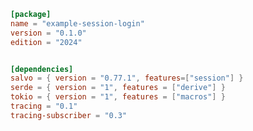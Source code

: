 ```toml  title="session-login/Cargo.toml"
[package]
name = "example-session-login"
version = "0.1.0"
edition = "2024"


[dependencies]
salvo = { version = "0.77.1", features=["session"] }
serde = { version = "1", features = ["derive"] }
tokio = { version = "1", features = ["macros"] }
tracing = "0.1"
tracing-subscriber = "0.3"
```